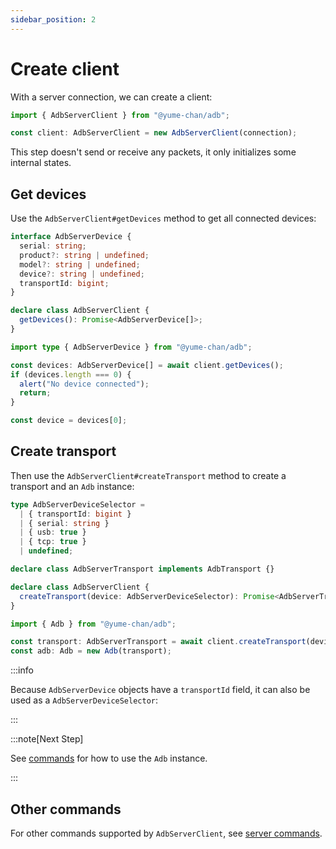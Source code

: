 ```yaml
---
sidebar_position: 2
---
```


# Create client

With a server connection, we can create a client:

```ts transpile
import { AdbServerClient } from "@yume-chan/adb";

const client: AdbServerClient = new AdbServerClient(connection);
```

This step doesn't send or receive any packets, it only initializes some internal states.

## Get devices

Use the `AdbServerClient#getDevices` method to get all connected devices:

```ts
interface AdbServerDevice {
  serial: string;
  product?: string | undefined;
  model?: string | undefined;
  device?: string | undefined;
  transportId: bigint;
}

declare class AdbServerClient {
  getDevices(): Promise<AdbServerDevice[]>;
}
```

```ts transpile
import type { AdbServerDevice } from "@yume-chan/adb";

const devices: AdbServerDevice[] = await client.getDevices();
if (devices.length === 0) {
  alert("No device connected");
  return;
}

const device = devices[0];
```

## Create transport

Then use the `AdbServerClient#createTransport` method to create a transport and an `Adb` instance:

```ts
type AdbServerDeviceSelector =
  | { transportId: bigint }
  | { serial: string }
  | { usb: true }
  | { tcp: true }
  | undefined;

declare class AdbServerTransport implements AdbTransport {}

declare class AdbServerClient {
  createTransport(device: AdbServerDeviceSelector): Promise<AdbServerTransport>;
}
```

```ts transpile
import { Adb } from "@yume-chan/adb";

const transport: AdbServerTransport = await client.createTransport(device);
const adb: Adb = new Adb(transport);
```

:::info

Because `AdbServerDevice` objects have a `transportId` field, it can also be used as a `AdbServerDeviceSelector`:

:::

:::note[Next Step]

See [commands](../commands/index.mdx) for how to use the `Adb` instance.

:::

## Other commands

For other commands supported by `AdbServerClient`, see [server commands](./commands.mdx).
